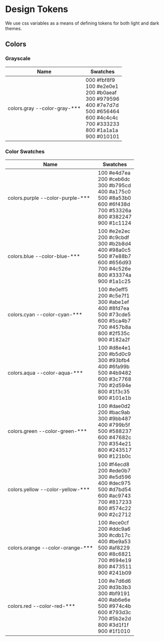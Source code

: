 
<Meta title="Design Tokens/Design Tokens" />

<style>{`

  .palette {
    display: flex;
    flex-wrap: wrap;
  }

  .palette__title {
    font-weight: bold;
    display: block;
  }

  .palette__var {
    font-style: italic;
    white-space: nowrap;
    display: block;
  }

  .palette__item {
    flex: 1;
    height: 120px;
    display: flex;
    flex-direction: column;
    font-weight: bold;
    justify-content: flex-end;
    padding: 10px;
    min-width: 120px;
  }

  .palette__item__var {
    font-size: 16px;
  }

  .palette__item__var {
    font-size: 24px;
  }

  .palette__item--white-text,
  .palette__item--white-text span {
    color: var(--color-gray-000) !important;
  }

  .palette__item--black-text,
  .palette__item--black-text span {
    color: var(--color-gray-900) !important;
  }

  .color-gray-000 {
    background: var(--color-gray-000);
  }

  .color-gray-100 {
    background: var(--color-gray-100);
  }

  .color-gray-200 {
    background: var(--color-gray-200);
  }

  .color-gray-300 {
    background: var(--color-gray-300);
  }

  .color-gray-400 {
    background: var(--color-gray-400);
  }

  .color-gray-500 {
    background: var(--color-gray-500);
  }

  .color-gray-600 {
    background: var(--color-gray-600);
  }

  .color-gray-700 {
    background: var(--color-gray-700);
  }

  .color-gray-800 {
    background: var(--color-gray-800);
  }

  .color-gray-900 {
    background: var(--color-gray-900);
  }

  .color-purple-100 {
    background: var(--color-purple-100);
  }

  .color-purple-200 {
    background: var(--color-purple-200);
  }

  .color-purple-300 {
    background: var(--color-purple-300);
  }

  .color-purple-400 {
    background: var(--color-purple-400);
  }

  .color-purple-500 {
    background: var(--color-purple-500);
  }

  .color-purple-600 {
    background: var(--color-purple-600);
  }

  .color-purple-700 {
    background: var(--color-purple-700);
  }

  .color-purple-800 {
    background: var(--color-purple-800);
  }

  .color-purple-900 {
    background: var(--color-purple-900);
  }

  .color-blue-100 {
    background: var(--color-blue-100);
  }

  .color-blue-200 {
    background: var(--color-blue-200);
  }

  .color-blue-300 {
    background: var(--color-blue-300);
  }

  .color-blue-400 {
    background: var(--color-blue-400);
  }

  .color-blue-500 {
    background: var(--color-blue-500);
  }

  .color-blue-600 {
    background: var(--color-blue-600);
  }

  .color-blue-700 {
    background: var(--color-blue-700);
  }

  .color-blue-800 {
    background: var(--color-blue-800);
  }

  .color-blue-900 {
    background: var(--color-blue-900);
  }

  .color-cyan-100 {
    background: var(--color-cyan-100);
  }

  .color-cyan-200 {
    background: var(--color-cyan-200);
  }

  .color-cyan-300 {
    background: var(--color-cyan-300);
  }

  .color-cyan-400 {
    background: var(--color-cyan-400);
  }

  .color-cyan-500 {
    background: var(--color-cyan-500);
  }

  .color-cyan-600 {
    background: var(--color-cyan-600);
  }

  .color-cyan-700 {
    background: var(--color-cyan-700);
  }

  .color-cyan-800 {
    background: var(--color-cyan-800);
  }

  .color-cyan-900 {
    background: var(--color-cyan-900);
  }

  .color-aqua-100 {
    background: var(--color-aqua-100);
  }

  .color-aqua-200 {
    background: var(--color-aqua-200);
  }

  .color-aqua-300 {
    background: var(--color-aqua-300);
  }

  .color-aqua-400 {
    background: var(--color-aqua-400);
  }

  .color-aqua-500 {
    background: var(--color-aqua-500);
  }

  .color-aqua-600 {
    background: var(--color-aqua-600);
  }

  .color-aqua-700 {
    background: var(--color-aqua-700);
  }

  .color-aqua-800 {
    background: var(--color-aqua-800);
  }

  .color-aqua-900 {
    background: var(--color-aqua-900);
  }

  .color-green-100 {
    background: var(--color-green-100);
  }

  .color-green-200 {
    background: var(--color-green-200);
  }

  .color-green-300 {
    background: var(--color-green-300);
  }

  .color-green-400 {
    background: var(--color-green-400);
  }

  .color-green-500 {
    background: var(--color-green-500);
  }

  .color-green-600 {
    background: var(--color-green-600);
  }

  .color-green-700 {
    background: var(--color-green-700);
  }

  .color-green-800 {
    background: var(--color-green-800);
  }

  .color-green-900 {
    background: var(--color-green-900);
  }

  .color-yellow-100 {
    background: var(--color-yellow-100);
  }

  .color-yellow-200 {
    background: var(--color-yellow-200);
  }

  .color-yellow-300 {
    background: var(--color-yellow-300);
  }

  .color-yellow-400 {
    background: var(--color-yellow-400);
  }

  .color-yellow-500 {
    background: var(--color-yellow-500);
  }

  .color-yellow-600 {
    background: var(--color-yellow-600);
  }

  .color-yellow-700 {
    background: var(--color-yellow-700);
  }

  .color-yellow-800 {
    background: var(--color-yellow-800);
  }

  .color-yellow-900 {
    background: var(--color-yellow-900);
  }

  .color-orange-100 {
    background: var(--color-orange-100);
  }

  .color-orange-200 {
    background: var(--color-orange-200);
  }

  .color-orange-300 {
    background: var(--color-orange-300);
  }

  .color-orange-400 {
    background: var(--color-orange-400);
  }

  .color-orange-500 {
    background: var(--color-orange-500);
  }

  .color-orange-600 {
    background: var(--color-orange-600);
  }

  .color-orange-700 {
    background: var(--color-orange-700);
  }

  .color-orange-800 {
    background: var(--color-orange-800);
  }

  .color-orange-900 {
    background: var(--color-orange-900);
  }

  .color-red-100 {
    background: var(--color-red-100);
  }

  .color-red-200 {
    background: var(--color-red-200);
  }

  .color-red-300 {
    background: var(--color-red-300);
  }

  .color-red-400 {
    background: var(--color-red-400);
  }

  .color-red-500 {
    background: var(--color-red-500);
  }

  .color-red-600 {
    background: var(--color-red-600);
  }

  .color-red-700 {
    background: var(--color-red-700);
  }

  .color-red-800 {
    background: var(--color-red-800);
  }

  .color-red-900 {
    background: var(--color-red-900);
  }

`}</style>

# Design Tokens

We use css variables as a means of defining tokens for both light and dark themes.

## Colors

### Grayscale

<table>
  <thead>
    <tr>
      <th>Name</th>
      <th>Swatches</th>
    </tr>
  </thead>
  <tbody>
    <tr>
      <td>
        <span class="palette__title">colors.gray</span>
        <span class="palette__var">--color-gray-***</span>
      </td>
      <td>
        <div class="palette">
          <div class="palette__item palette__item--black-text color-gray-000">
            <span class="palette__item__var" title="--color-gray-000">
              000
            </span>
            <span class="palette__item__hex">
              #fbf8f9
            </span>
          </div>
          <div class="palette__item palette__item--black-text color-gray-100">
            <span class="palette__item__var" title="--color-gray-100">
              100
            </span>
            <span class="palette__item__hex">
              #e2e0e1
            </span>
          </div>
          <div class="palette__item palette__item--black-text color-gray-200">
            <span class="palette__item__var" title="--color-gray-200">
              200
            </span>
            <span class="palette__item__hex">
              #b0aeaf
            </span>
          </div>
          <div class="palette__item palette__item--black-text color-gray-300">
            <span class="palette__item__var" title="--color-gray-300">
              300
            </span>
            <span class="palette__item__hex">
              #979596
            </span>
          </div>
          <div class="palette__item palette__item--black-text color-gray-400">
            <span class="palette__item__var" title="--color-gray-400">
              400
            </span>
            <span class="palette__item__hex">
              #7e7d7d
            </span>
          </div>
          <div class="palette__item palette__item--white-text color-gray-500">
            <span class="palette__item__var" title="--color-gray-500">
              500
            </span>
            <span class="palette__item__hex">
              #656464
            </span>
          </div>
          <div class="palette__item palette__item--white-text color-gray-600">
            <span class="palette__item__var" title="--color-gray-600">
              600
            </span>
            <span class="palette__item__hex">
              #4c4c4c
            </span>
          </div>
          <div class="palette__item palette__item--white-text color-gray-700">
            <span class="palette__item__var" title="--color-gray-700">
              700
            </span>
            <span class="palette__item__hex">
              #333233
            </span>
          </div>
          <div class="palette__item palette__item--white-text color-gray-800">
            <span class="palette__item__var" title="--color-gray-800">
              800
            </span>
            <span class="palette__item__hex">
              #1a1a1a
            </span>
          </div>
          <div class="palette__item palette__item--white-text color-gray-900">
            <span class="palette__item__var" title="--color-gray-900">
              900
            </span>
            <span class="palette__item__hex">
              #010101
            </span>
          </div>
        </div>
      </td>
    </tr>
  </tbody>
</table>

### Color Swatches


<table>
  <thead>
    <tr>
      <th>Name</th>
      <th>Swatches</th>
    </tr>
  </thead>
  <tbody>
    <tr>
      <td>
        <span class="palette__title">colors.purple</span>
        <span class="palette__var">--color-purple-***</span>
      </td>
      <td>
        <div class="palette">
          <div class="palette__item palette__item--black-text color-purple-100">
            <span class="palette__item__var" title="--color-purple-100">
              100
            </span>
            <span class="palette__item__hex">
              #e4d7ea
            </span>
          </div>
          <div class="palette__item palette__item--black-text color-purple-200">
            <span class="palette__item__var" title="--color-purple-200">
              200
            </span>
            <span class="palette__item__hex">
              #ceb6dc
            </span>
          </div>
          <div class="palette__item palette__item--black-text color-purple-300">
            <span class="palette__item__var" title="--color-purple-300">
              300
            </span>
            <span class="palette__item__hex">
              #b795cd
            </span>
          </div>
          <div class="palette__item palette__item--black-text color-purple-400">
            <span class="palette__item__var" title="--color-purple-400">
              400
            </span>
            <span class="palette__item__hex">
              #a175c0
            </span>
          </div>
          <div class="palette__item palette__item--white-text color-purple-500">
            <span class="palette__item__var" title="--color-purple-500">
              500
            </span>
            <span class="palette__item__hex">
              #8a53b0
            </span>
          </div>
          <div class="palette__item palette__item--white-text color-purple-600">
            <span class="palette__item__var" title="--color-purple-600">
              600
            </span>
            <span class="palette__item__hex">
              #6f438d
            </span>
          </div>
          <div class="palette__item palette__item--white-text color-purple-700">
            <span class="palette__item__var" title="--color-purple-700">
              700
            </span>
            <span class="palette__item__hex">
              #53326a
            </span>
          </div>
          <div class="palette__item palette__item--white-text color-purple-800">
            <span class="palette__item__var" title="--color-purple-800">
              800
            </span>
            <span class="palette__item__hex">
              #382247
            </span>
          </div>
          <div class="palette__item palette__item--white-text color-purple-900">
            <span class="palette__item__var" title="--color-purple-900">
              900
            </span>
            <span class="palette__item__hex">
              #1c1124
            </span>
          </div>
        </div>
      </td>
    </tr>
    <tr>
      <td>
        <span class="palette__title">colors.blue</span>
        <span class="palette__var">--color-blue-***</span>
      </td>
      <td>
        <div class="palette">
          <div class="palette__item palette__item--black-text color-blue-100">
            <span class="palette__item__var" title="--color-blue-100">
              100
            </span>
            <span class="palette__item__hex">
              #e2e2ec
            </span>
          </div>
          <div class="palette__item palette__item--black-text color-blue-200">
            <span class="palette__item__var" title="--color-blue-200">
              200
            </span>
            <span class="palette__item__hex">
              #c9cbdf
            </span>
          </div>
          <div class="palette__item palette__item--black-text color-blue-300">
            <span class="palette__item__var" title="--color-blue-300">
              300
            </span>
            <span class="palette__item__hex">
              #b2b8d4
            </span>
          </div>
          <div class="palette__item palette__item--black-text color-blue-400">
            <span class="palette__item__var" title="--color-blue-400">
              400
            </span>
            <span class="palette__item__hex">
              #98a0c5
            </span>
          </div>
          <div class="palette__item palette__item--black-text color-blue-500">
            <span class="palette__item__var" title="--color-blue-500">
              500
            </span>
            <span class="palette__item__hex">
              #7e88b7
            </span>
          </div>
          <div class="palette__item palette__item--white-text color-blue-600">
            <span class="palette__item__var" title="--color-blue-600">
              600
            </span>
            <span class="palette__item__hex">
              #656d93
            </span>
          </div>
          <div class="palette__item palette__item--white-text color-blue-700">
            <span class="palette__item__var" title="--color-blue-700">
              700
            </span>
            <span class="palette__item__hex">
              #4c526e
            </span>
          </div>
          <div class="palette__item palette__item--white-text color-blue-800">
            <span class="palette__item__var" title="--color-blue-800">
              800
            </span>
            <span class="palette__item__hex">
              #33374a
            </span>
          </div>
          <div class="palette__item palette__item--white-text color-blue-900">
            <span class="palette__item__var" title="--color-blue-900">
              900
            </span>
            <span class="palette__item__hex">
              #1a1c25
            </span>
          </div>
        </div>
      </td>
    </tr>
    <tr>
      <td>
        <span class="palette__title">colors.cyan</span>
        <span class="palette__var">--color-cyan-***</span>
      </td>
      <td>
        <div class="palette">
          <div class="palette__item palette__item--black-text color-cyan-100">
            <span class="palette__item__var" title="--color-cyan-100">
              100
            </span>
            <span class="palette__item__hex">
              #e0eff5
            </span>
          </div>
          <div class="palette__item palette__item--black-text color-cyan-200">
            <span class="palette__item__var" title="--color-cyan-200">
              200
            </span>
            <span class="palette__item__hex">
              #c5e7f1
            </span>
          </div>
          <div class="palette__item palette__item--black-text color-cyan-300">
            <span class="palette__item__var" title="--color-cyan-300">
              300
            </span>
            <span class="palette__item__hex">
              #abe1ef
            </span>
          </div>
          <div class="palette__item palette__item--black-text color-cyan-400">
            <span class="palette__item__var" title="--color-cyan-400">
              400
            </span>
            <span class="palette__item__hex">
              #8fd7ea
            </span>
          </div>
          <div class="palette__item palette__item--black-text color-cyan-500">
            <span class="palette__item__var" title="--color-cyan-500">
              500
            </span>
            <span class="palette__item__hex">
              #73cde5
            </span>
          </div>
          <div class="palette__item palette__item--black-text color-cyan-600">
            <span class="palette__item__var" title="--color-cyan-600">
              600
            </span>
            <span class="palette__item__hex">
              #5ca4b7
            </span>
          </div>
          <div class="palette__item palette__item--white-text color-cyan-700">
            <span class="palette__item__var" title="--color-cyan-700">
              700
            </span>
            <span class="palette__item__hex">
              #457b8a
            </span>
          </div>
          <div class="palette__item palette__item--white-text color-cyan-800">
            <span class="palette__item__var" title="--color-cyan-800">
              800
            </span>
            <span class="palette__item__hex">
              #2f535c
            </span>
          </div>
          <div class="palette__item palette__item--white-text color-cyan-900">
            <span class="palette__item__var" title="--color-cyan-900">
              900
            </span>
            <span class="palette__item__hex">
              #182a2f
            </span>
          </div>
        </div>
      </td>
    </tr>
    <tr>
      <td>
        <span class="palette__title">colors.aqua</span>
        <span class="palette__var">--color-aqua-***</span>
      </td>
      <td>
        <div class="palette">
          <div class="palette__item palette__item--black-text color-aqua-100">
            <span class="palette__item__var" title="--color-aqua-100">
              100
            </span>
            <span class="palette__item__hex">
              #d8e4e1
            </span>
          </div>
          <div class="palette__item palette__item--black-text color-aqua-200">
            <span class="palette__item__var" title="--color-aqua-200">
              200
            </span>
            <span class="palette__item__hex">
              #b5d0c9
            </span>
          </div>
          <div class="palette__item palette__item--black-text color-aqua-300">
            <span class="palette__item__var" title="--color-aqua-300">
              300
            </span>
            <span class="palette__item__hex">
              #93bfb4
            </span>
          </div>
          <div class="palette__item palette__item--black-text color-aqua-400">
            <span class="palette__item__var" title="--color-aqua-400">
              400
            </span>
            <span class="palette__item__hex">
              #6fa99b
            </span>
          </div>
          <div class="palette__item palette__item--black-text color-aqua-500">
            <span class="palette__item__var" title="--color-aqua-500">
              500
            </span>
            <span class="palette__item__hex">
              #4b9482
            </span>
          </div>
          <div class="palette__item palette__item--white-text color-aqua-600">
            <span class="palette__item__var" title="--color-aqua-600">
              600
            </span>
            <span class="palette__item__hex">
              #3c7768
            </span>
          </div>
          <div class="palette__item palette__item--white-text color-aqua-700">
            <span class="palette__item__var" title="--color-aqua-700">
              700
            </span>
            <span class="palette__item__hex">
              #2d594e
            </span>
          </div>
          <div class="palette__item palette__item--white-text color-aqua-800">
            <span class="palette__item__var" title="--color-aqua-800">
              800
            </span>
            <span class="palette__item__hex">
              #1f3c35
            </span>
          </div>
          <div class="palette__item palette__item--white-text color-aqua-900">
            <span class="palette__item__var" title="--color-aqua-900">
              900
            </span>
            <span class="palette__item__hex">
              #101e1b
            </span>
          </div>
        </div>
      </td>
    </tr>
    <tr>
      <td>
        <span class="palette__title">colors.green</span>
        <span class="palette__var">--color-green-***</span>
      </td>
      <td>
        <div class="palette">
          <div class="palette__item palette__item--black-text color-green-100">
            <span class="palette__item__var" title="--color-green-100">
              100
            </span>
            <span class="palette__item__hex">
              #dae0d2
            </span>
          </div>
          <div class="palette__item palette__item--black-text color-green-200">
            <span class="palette__item__var" title="--color-green-200">
              200
            </span>
            <span class="palette__item__hex">
              #bac9ab
            </span>
          </div>
          <div class="palette__item palette__item--black-text color-green-300">
            <span class="palette__item__var" title="--color-green-300">
              300
            </span>
            <span class="palette__item__hex">
              #9bb487
            </span>
          </div>
          <div class="palette__item palette__item--black-text color-green-400">
            <span class="palette__item__var" title="--color-green-400">
              400
            </span>
            <span class="palette__item__hex">
              #799b5f
            </span>
          </div>
          <div class="palette__item palette__item--black-text color-green-500">
            <span class="palette__item__var" title="--color-green-500">
              500
            </span>
            <span class="palette__item__hex">
              #588237
            </span>
          </div>
          <div class="palette__item palette__item--white-text color-green-600">
            <span class="palette__item__var" title="--color-green-600">
              600
            </span>
            <span class="palette__item__hex">
              #47682c
            </span>
          </div>
          <div class="palette__item palette__item--white-text color-green-700">
            <span class="palette__item__var" title="--color-green-700">
              700
            </span>
            <span class="palette__item__hex">
              #354e21
            </span>
          </div>
          <div class="palette__item palette__item--white-text color-green-800">
            <span class="palette__item__var" title="--color-green-800">
              800
            </span>
            <span class="palette__item__hex">
              #243517
            </span>
          </div>
          <div class="palette__item palette__item--white-text color-green-900">
            <span class="palette__item__var" title="--color-green-900">
              900
            </span>
            <span class="palette__item__hex">
              #121b0c
            </span>
          </div>
        </div>
      </td>
    </tr>
    <tr>
      <td>
        <span class="palette__title">colors.yellow</span>
        <span class="palette__var">--color-yellow-***</span>
      </td>
      <td>
        <div class="palette">
          <div class="palette__item palette__item--black-text color-yellow-100">
            <span class="palette__item__var" title="--color-yellow-100">
              100
            </span>
            <span class="palette__item__hex">
              #f4ecd8
            </span>
          </div>
          <div class="palette__item palette__item--black-text color-yellow-200">
            <span class="palette__item__var" title="--color-yellow-200">
              200
            </span>
            <span class="palette__item__hex">
              #ede0b7
            </span>
          </div>
          <div class="palette__item palette__item--black-text color-yellow-300">
            <span class="palette__item__var" title="--color-yellow-300">
              300
            </span>
            <span class="palette__item__hex">
              #e5d596
            </span>
          </div>
          <div class="palette__item palette__item--black-text color-yellow-400">
            <span class="palette__item__var" title="--color-yellow-400">
              400
            </span>
            <span class="palette__item__hex">
              #dec975
            </span>
          </div>
          <div class="palette__item palette__item--black-text color-yellow-500">
            <span class="palette__item__var" title="--color-yellow-500">
              500
            </span>
            <span class="palette__item__hex">
              #d7bd54
            </span>
          </div>
          <div class="palette__item palette__item--black-text color-yellow-600">
            <span class="palette__item__var" title="--color-yellow-600">
              600
            </span>
            <span class="palette__item__hex">
              #ac9743
            </span>
          </div>
          <div class="palette__item palette__item--white-text color-yellow-700">
            <span class="palette__item__var" title="--color-yellow-700">
              700
            </span>
            <span class="palette__item__hex">
              #817233
            </span>
          </div>
          <div class="palette__item palette__item--white-text color-yellow-800">
            <span class="palette__item__var" title="--color-yellow-800">
              800
            </span>
            <span class="palette__item__hex">
              #574c22
            </span>
          </div>
          <div class="palette__item palette__item--white-text color-yellow-900">
            <span class="palette__item__var" title="--color-yellow-900">
              900
            </span>
            <span class="palette__item__hex">
              #2c2712
            </span>
          </div>
        </div>
      </td>
    </tr>
    <tr>
      <td>
        <span class="palette__title">colors.orange</span>
        <span class="palette__var">--color-orange-***</span>
      </td>
      <td>
        <div class="palette">
          <div class="palette__item palette__item--black-text color-orange-100">
            <span class="palette__item__var" title="--color-orange-100">
              100
            </span>
            <span class="palette__item__hex">
              #ece0cf
            </span>
          </div>
          <div class="palette__item palette__item--black-text color-orange-200">
            <span class="palette__item__var" title="--color-orange-200">
              200
            </span>
            <span class="palette__item__hex">
              #ddc9a6
            </span>
          </div>
          <div class="palette__item palette__item--black-text color-orange-300">
            <span class="palette__item__var" title="--color-orange-300">
              300
            </span>
            <span class="palette__item__hex">
              #cdb17c
            </span>
          </div>
          <div class="palette__item palette__item--black-text color-orange-400">
            <span class="palette__item__var" title="--color-orange-400">
              400
            </span>
            <span class="palette__item__hex">
              #be9a53
            </span>
          </div>
          <div class="palette__item palette__item--black-text color-orange-500">
            <span class="palette__item__var" title="--color-orange-500">
              500
            </span>
            <span class="palette__item__hex">
              #af8229
            </span>
          </div>
          <div class="palette__item palette__item--white-text color-orange-600">
            <span class="palette__item__var" title="--color-orange-600">
              600
            </span>
            <span class="palette__item__hex">
              #8c6821
            </span>
          </div>
          <div class="palette__item palette__item--white-text color-orange-700">
            <span class="palette__item__var" title="--color-orange-700">
              700
            </span>
            <span class="palette__item__hex">
              #694e19
            </span>
          </div>
          <div class="palette__item palette__item--white-text color-orange-800">
            <span class="palette__item__var" title="--color-orange-800">
              800
            </span>
            <span class="palette__item__hex">
              #473511
            </span>
          </div>
          <div class="palette__item palette__item--white-text color-orange-900">
            <span class="palette__item__var" title="--color-orange-900">
              900
            </span>
            <span class="palette__item__hex">
              #241b09
            </span>
          </div>
        </div>
      </td>
    </tr>
    <tr>
      <td>
        <span class="palette__title">colors.red</span>
        <span class="palette__var">--color-red-***</span>
      </td>
      <td>
        <div class="palette">
          <div class="palette__item palette__item--black-text color-red-100">
            <span class="palette__item__var" title="--color-red-100">
              100
            </span>
            <span class="palette__item__hex">
              #e7d6d6
            </span>
          </div>
          <div class="palette__item palette__item--black-text color-red-200">
            <span class="palette__item__var" title="--color-red-200">
              200
            </span>
            <span class="palette__item__hex">
              #d3b3b3
            </span>
          </div>
          <div class="palette__item palette__item--black-text color-red-300">
            <span class="palette__item__var" title="--color-red-300">
              300
            </span>
            <span class="palette__item__hex">
              #bf9191
            </span>
          </div>
          <div class="palette__item palette__item--black-text color-red-400">
            <span class="palette__item__var" title="--color-red-400">
              400
            </span>
            <span class="palette__item__hex">
              #ab6e6e
            </span>
          </div>
          <div class="palette__item palette__item--white-text color-red-500">
            <span class="palette__item__var" title="--color-red-500">
              500
            </span>
            <span class="palette__item__hex">
              #974c4b
            </span>
          </div>
          <div class="palette__item palette__item--white-text color-red-600">
            <span class="palette__item__var" title="--color-red-600">
              600
            </span>
            <span class="palette__item__hex">
              #793d3c
            </span>
          </div>
          <div class="palette__item palette__item--white-text color-red-700">
            <span class="palette__item__var" title="--color-red-700">
              700
            </span>
            <span class="palette__item__hex">
              #5b2e2d
            </span>
          </div>
          <div class="palette__item palette__item--white-text color-red-800">
            <span class="palette__item__var" title="--color-red-800">
              800
            </span>
            <span class="palette__item__hex">
              #3d1f1f
            </span>
          </div>
          <div class="palette__item palette__item--white-text color-red-900">
            <span class="palette__item__var" title="--color-red-900">
              900
            </span>
            <span class="palette__item__hex">
              #1f1010
            </span>
          </div>
        </div>
      </td>
    </tr>
  </tbody>
</table>
